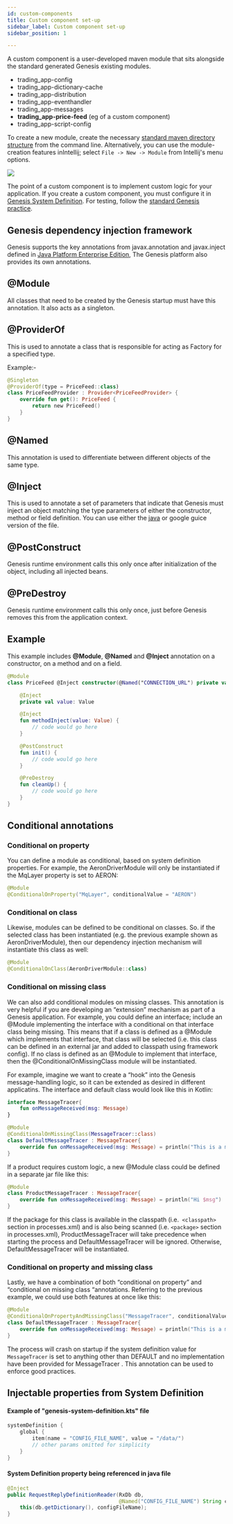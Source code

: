 ```yaml
---
id: custom-components
title: Custom component set-up
sidebar_label: Custom component set-up
sidebar_position: 1

---
```


A custom component is a user-developed maven module that sits alongside the standard generated Genesis existing modules.

- trading_app-config
- trading_app-dictionary-cache
- trading_app-distribution
- trading_app-eventhandler
- trading_app-messages
- **trading_app-price-feed**  (eg of a custom component)
- trading_app-script-config

To create a new module, create the necessary [standard maven directory structure](https://maven.apache.org/guides/introduction/introduction-to-the-standard-directory-layout.html) from the command line. Alternatively, you can use the module-creation features inIntellij;
select ```File -> New -> Module``` from Intellij's menu options.

![](/img/new-module.png)

The point of a custom component is to implement custom logic for your application. If you create a custom component, you must configure it in [Genesis System Definition](/platform-reference/essential-information/system_definitions-latest.md). For testing, follow the [standard Genesis practice](/platform-reference/testing/testing.mdx).

## Genesis dependency injection framework

Genesis supports the key annotations from javax.annotation and javax.inject defined in [Java Platform Enterprise Edition](https://docs.oracle.com/javaee/7/index.html), The Genesis platform also provides its own annotations.

## @Module

All classes that need to be created by the Genesis startup must have this annotation. It also acts as a singleton.

## @ProviderOf

This is used to annotate a class that is responsible for acting as Factory for a specified type.

Example:-
```kotlin
@Singleton
@ProviderOf(type = PriceFeed::class)
class PriceFeedProvider : Provider<PriceFeedProvider> {
    override fun get(): PriceFeed {
        return new PriceFeed()
    }
}
```

## @Named

This annotation is used to differentiate between different objects of the same type.

## @Inject
This is used to annotate a set of parameters that indicate that Genesis must inject an object matching the type parameters of either the constructor, method or field definition. You can use either the [java](https://docs.oracle.com/javaee/6/api/javax/inject/Inject.html#:~:text=Injectable%20constructors%20are%20annotated%20with,most%20one%20constructor%20per%20class.&text=%40Inject%20is%20optional%20for%20public,injectors%20to%20invoke%20default%20constructors.)
 or google guice version of the file. 

## @PostConstruct

Genesis runtime environment calls this only once after initialization of the object, including all injected beans.

## @PreDestroy

Genesis runtime environment calls this only once, just before Genesis removes this from the application context.

## Example

This example includes **@Module**, **@Named** and **@Inject** annotation on a constructor, on a method and on a field.

```kotlin
@Module
class PriceFeed @Inject constructor(@Named("CONNECTION_URL") private val connectionUrl: String) {

    @Inject
    private val value: Value

    @Inject
    fun methodInject(value: Value) {
        // code would go here
    }

    @PostConstruct
    fun init() {
        // code would go here
    }

    @PreDestroy
    fun cleanUp() {
        // code would go here
    }
}
```


## Conditional annotations
### Conditional on property
You can define a module as conditional, based on system definition properties. For example, the AeronDriverModule will only be instantiated if the MqLayer property is set to AERON:

```kotlin
@Module
@ConditionalOnProperty("MqLayer", conditionalValue = "AERON")
```

### Conditional on class
Likewise, modules can be defined to be conditional on classes. So. if the selected class has been instantiated (e.g. the previous example shown as AeronDriverModule), then our dependency injection mechanism will instantiate this class as well:

```kotlin
@Module
@ConditionalOnClass(AeronDriverModule::class)
```

### Conditional on missing class
We can also add conditional modules on missing classes. This annotation is very helpful if you are developing an “extension” mechanism as part of a Genesis application. For example, you could define an interface; include an @Module implementing the interface with a conditional on that interface class being missing. This means that if a class is defined as a @Module which implements that interface, that class will be selected (i.e. this class can be defined in an external jar and added to classpath using framework config). If no class is defined as an @Module to implement that interface, then the @ConditionalOnMissingClass module will be instantiated.

For example, imagine we want to create a “hook” into the Genesis message-handling logic, so it can be extended as desired in different applicatins. The interface and default class would look like this in Kotlin:

```kotlin
interface MessageTracer{
    fun onMessageReceived(msg: Message)
}

@Module
@ConditionalOnMissingClass(MessageTracer::class)
class DefaultMessageTracer : MessageTracer{
    override fun onMessageReceived(msg: Message) = println("This is a message $msg")
}
```
If a product requires custom logic, a new @Module class could be defined in a separate jar file like this:

```kotlin
@Module
class ProductMessageTracer : MessageTracer{
    override fun onMessageReceived(msg: Message) = println("Hi $msg")
}
```
If the package for this class is available in the classpath (i.e.``` <classpath>``` section in processes.xml) and is also being scanned (i.e. ```<package>``` section in processes.xml), ProductMessageTracer will take precedence when starting the process and DefaultMessageTracer will be ignored. Otherwise, DefaultMessageTracer will be instantiated.

### Conditional on property and missing class
Lastly, we have a combination of both “conditional on property” and “conditional on missing class “annotations. Referring to the previous example, we could use both features at once like this:

```kotlin
@Module
@ConditionalOnPropertyAndMissingClass("MessageTracer", conditionalValue = "DEFAULT", MessageTracer::class)
class DefaultMessageTracer : MessageTracer{
    override fun onMessageReceived(msg: Message) = println("This is a message $msg")
}

```
The process will crash on startup if the system definition value for `MessageTracer` is set to anything other than DEFAULT and no implementation have been provided for MessageTracer . This annotation can be used to enforce good practices.

## Injectable properties from System Definition

#### Example of "genesis-system-definition.kts" file

```kotlin
systemDefinition {
    global {
        item(name = "CONFIG_FILE_NAME", value = "/data/")
        // other params omitted for simplicity
    }
}
```

#### System Definition property being referenced in java file
```java
@Inject
public RequestReplyDefinitionReader(RxDb db,
                                    @Named("CONFIG_FILE_NAME") String configFileName) throws GenesisConfigurationException {
    this(db.getDictionary(), configFileName);
}
```